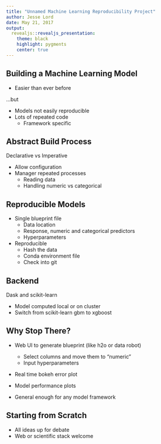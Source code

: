 ```yaml
---
title: "Unnamed Machine Learning Reproducibility Project"
author: Jesse Lord
date: May 21, 2017
output:
  revealjs::revealjs_presentation:
    theme: black
    highlight: pygments
    center: true
---
```


## Building a Machine Learning Model

- Easier than ever before

...but

- Models not easily reproducible
- Lots of repeated code
    - Framework specific

## Abstract Build Process

Declarative vs Imperative

- Allow configuration
- Manager repeated processes
    - Reading data
    - Handling numeric vs categorical

## Reproducible Models

- Single blueprint file
    - Data location
    - Response, numeric and categorical predictors
    - Hyperparameters
- Reproducible
    - Hash the data
    - Conda environment file
    - Check into git

## Backend

Dask and scikit-learn

- Model computed local or on cluster
- Switch from scikit-learn gbm to xgboost

## Why Stop There?

- Web UI to generate blueprint (like h2o or data robot)
    - Select columns and move them to "numeric"
    - Input hyperparameters
- Real time bokeh error plot
- Model performance plots

- General enough for any model framework

## Starting from Scratch

- All ideas up for debate
- Web or scientific stack welcome
